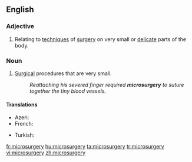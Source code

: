 ==English==
{{wikipedia}}
===Adjective===
{{en-adj|-}}

#Relating to [[technique]]s of [[surgery]] on very small or [[delicate]] parts of the body.

===Noun===
{{en-noun|pl=microsurgeries}}

#[[surgery|Surgical]] procedures that are very small.
#:''Reattaching his severed finger required '''microsurgery''' to suture together the tiny blood vessels.''

====Translations====
{{trans-top|surgical procedures that are very small}}
* Azeri: {{t+|az|mikrocərrahiyyə}}
* French: {{t+|fr|microchirurgie|f}}
{{trans-mid}}
* Turkish: {{t+|tr|mikrocerrahi}}
{{trans-bottom}}

[[fr:microsurgery]]
[[hu:microsurgery]]
[[ta:microsurgery]]
[[tr:microsurgery]]
[[vi:microsurgery]]
[[zh:microsurgery]]